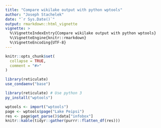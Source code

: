 ```yaml
---
title: "Compare wikilake output with python wptools"
author: "Joseph Stachelek"
date: "`r Sys.Date()`"
output: rmarkdown::html_vignette
vignette: >
  %\VignetteIndexEntry{Compare wikilake output with python wptools}
  %\VignetteEngine{knitr::rmarkdown}
  %\VignetteEncoding{UTF-8}
---
```


```r
knitr::opts_chunk$set(
  collapse = TRUE,
  comment = "#>"
)
```

```r
library(reticulate)
use_condaenv("base")
```

```r
library(reticulate) # Use python 3
py_install("wptools")
```

```r
wptools <- import("wptools")
page <- wptools$page("Lake Peipsi")
res <- page$get_parse()$data["infobox"]
knitr::kable(tidyr::gather(purrr::flatten_df(res)))
```

